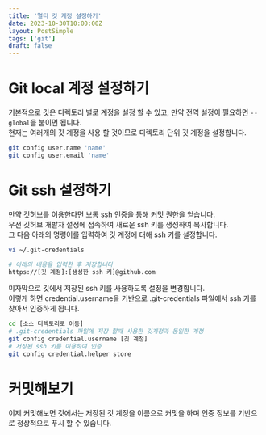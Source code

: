 ```yaml
---
title: '멀티 깃 계정 설정하기'
date: 2023-10-30T10:00:00Z
layout: PostSimple
tags: ['git']
draft: false
---
```


# Git local 계정 설정하기

기본적으로 깃은 디렉토리 별로 계정을 설정 할 수 있고, 만약 전역 설정이 필요하면 `--global`을 붙이면 됩니다.  
현재는 여러개의 깃 계정을 사용 할 것이므로 디렉토리 단위 깃 계정을 설정합니다.
```bash
git config user.name 'name'
git config user.email 'name'
```

# Git ssh 설정하기

만약 깃허브를 이용한다면 보통 ssh 인증을 통해 커밋 권한을 얻습니다.  
우선 깃허브 개발자 설정에 접속하여 새로운 ssh 키를 생성하여 복사합니다.  
그 다음 아래의 명령어를 입력하여 깃 계정에 대해 ssh 키를 설정합니다.  

```bash
vi ~/.git-credentials

# 아래의 내용을 입력한 후 저장합니다
https://[깃 계정]:[생성한 ssh 키]@github.com
```

미자막으로 깃에서 저장된 ssh 키를 사용하도록 설정을 변경합니다.  
이렇게 하면 credential.username을 기반으로 .git-credentials 파일에서 ssh 키를 찾아서 인증하게 됩니다.

```bash
cd [소스 디렉토리로 이동]
# .git-credentials 파일에 저장 할때 사용한 깃계정과 동일한 계정
git config credential.username [깃 계정]
# 저장된 ssh 키를 이용하여 인증
git config credential.helper store
```


# 커밋해보기
이제 커밋해보면 깃에서는 저장된 깃 계정을 이름으로 커밋을 하며 인증 정보를 기반으로 정상적으로 푸시 할 수 있습니다.

